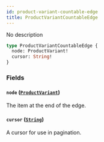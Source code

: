 ```yaml
---
id: product-variant-countable-edge
title: ProductVariantCountableEdge
---
```



No description

```graphql
type ProductVariantCountableEdge {
  node: ProductVariant!
  cursor: String!
}
```


### Fields

#### `node` ([`ProductVariant`](../../../developer/api-reference/objects/product-variant))

The item at the end of the edge.


#### `cursor` ([`String`](../../../developer/api-reference/scalars/string))

A cursor for use in pagination.





